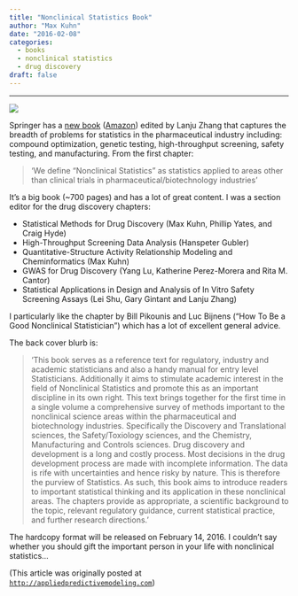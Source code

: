```yaml
---
title: "Nonclinical Statistics Book"
author: "Max Kuhn"
date: "2016-02-08"
categories:
  - books
  - nonclinical statistics
  - drug discovery
draft: false
--- 
```


<hr>

![](cover.jpeg){fig-align="center"}

Springer has a [new book](http://www.springer.com/us/book/9783319235578) ([Amazon](https://www.amazon.com/dp/331979499X/ref=cm_sw_r_tw_dp_B6SNWA70EJNCMXPY2A0Q )) edited by Lanju Zhang that captures the breadth of problems for statistics in the pharmaceutical industry including: compound optimization, genetic testing, high-throughput screening, safety testing, and manufacturing. From the first chapter:

 > 'We define “Nonclinical Statistics” as statistics applied to areas other than clinical trials in pharmaceutical/biotechnology industries'
 
It's a big book (~700 pages) and has a lot of great content. I was a section editor for the drug discovery chapters:

 * Statistical Methods for Drug Discovery (Max Kuhn, Phillip Yates, and Craig Hyde)
 * High-Throughput Screening Data Analysis (Hanspeter Gubler)
 * Quantitative-Structure Activity Relationship Modeling and Cheminformatics (Max Kuhn)
 * GWAS for Drug Discovery (Yang Lu, Katherine Perez-Morera and Rita M. Cantor)
 * Statistical Applications in Design and Analysis of In Vitro Safety Screening Assays (Lei Shu, Gary Gintant and Lanju Zhang)

I particularly like the chapter by Bill Pikounis and Luc Bijnens ("How To Be a Good Nonclinical Statistician") which has a lot of excellent general advice. 

The back cover blurb is:

 > 'This book serves as a reference text for regulatory, industry and academic statisticians and also a handy manual for entry level Statisticians. Additionally it aims to stimulate academic interest in the field of Nonclinical Statistics and promote this as an important discipline in its own right. This text brings together for the first time in a single volume a comprehensive survey of methods important to the nonclinical science areas within the pharmaceutical and biotechnology industries. Specifically the Discovery and Translational sciences, the Safety/Toxiology sciences, and the Chemistry, Manufacturing and Controls sciences. Drug discovery and development is a long and costly process. Most decisions in the drug development process are made with incomplete information. The data is rife with uncertainties and hence risky by nature. This is therefore the purview of Statistics. As such, this book aims to introduce readers to important statistical thinking and its application in these nonclinical areas. The chapters provide as appropriate, a scientific background to the topic, relevant regulatory guidance, current statistical practice, and further research directions.'

The hardcopy format will be released on February 14, 2016. I couldn't say whether you should gift the important person in your life with nonclinical statistics...


 

 (This article was originally posted at [`http://appliedpredictivemodeling.com`](https://appliedpredictivemodeling.com/blog/2016/2/6/nonclinical-statistics-book))